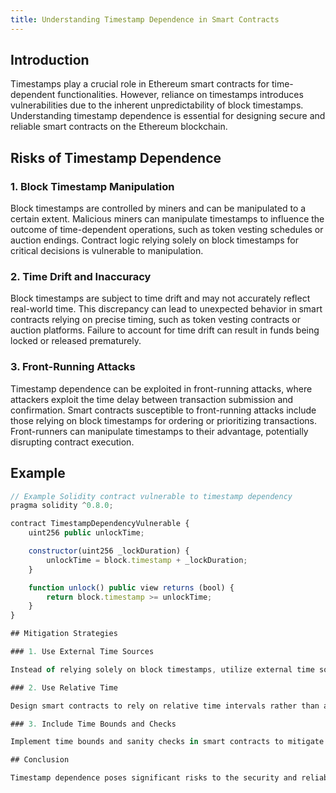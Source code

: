 ```yaml
---
title: Understanding Timestamp Dependence in Smart Contracts
---
```


## Introduction

Timestamps play a crucial role in Ethereum smart contracts for time-dependent functionalities. However, reliance on timestamps introduces vulnerabilities due to the inherent unpredictability of block timestamps. Understanding timestamp dependence is essential for designing secure and reliable smart contracts on the Ethereum blockchain.

## Risks of Timestamp Dependence

### 1. Block Timestamp Manipulation

Block timestamps are controlled by miners and can be manipulated to a certain extent. Malicious miners can manipulate timestamps to influence the outcome of time-dependent operations, such as token vesting schedules or auction endings. Contract logic relying solely on block timestamps for critical decisions is vulnerable to manipulation.

### 2. Time Drift and Inaccuracy

Block timestamps are subject to time drift and may not accurately reflect real-world time. This discrepancy can lead to unexpected behavior in smart contracts relying on precise timing, such as token vesting contracts or auction platforms. Failure to account for time drift can result in funds being locked or released prematurely.

### 3. Front-Running Attacks

Timestamp dependence can be exploited in front-running attacks, where attackers exploit the time delay between transaction submission and confirmation. Smart contracts susceptible to front-running attacks include those relying on block timestamps for ordering or prioritizing transactions. Front-runners can manipulate timestamps to their advantage, potentially disrupting contract execution.

## Example

```javascript
// Example Solidity contract vulnerable to timestamp dependency
pragma solidity ^0.8.0;

contract TimestampDependencyVulnerable {
    uint256 public unlockTime;

    constructor(uint256 _lockDuration) {
        unlockTime = block.timestamp + _lockDuration;
    }

    function unlock() public view returns (bool) {
        return block.timestamp >= unlockTime;
    }
}

## Mitigation Strategies

### 1. Use External Time Sources

Instead of relying solely on block timestamps, utilize external time sources such as trusted oracles or decentralized timestamping services. External time sources provide more reliable and tamper-resistant timestamps, reducing the risk of manipulation and inaccuracies.

### 2. Use Relative Time

Design smart contracts to rely on relative time intervals rather than absolute timestamps. Use block numbers or block intervals to measure time durations, making the contract less susceptible to manipulation or inaccuracies in block timestamps. Implementing relative time logic enhances contract robustness and security.

### 3. Include Time Bounds and Checks

Implement time bounds and sanity checks in smart contracts to mitigate the impact of timestamp manipulation and time drift. Enforce minimum and maximum time limits for time-dependent operations, and include sanity checks to validate the reasonableness of timestamps. These measures help prevent premature or delayed execution of critical contract functions.

## Conclusion

Timestamp dependence poses significant risks to the security and reliability of Ethereum smart contracts. By understanding the risks associated with timestamp reliance and implementing appropriate mitigation strategies, developers can enhance the resilience of their smart contracts. Continued research, testing, and adherence to best practices are essential for building robust and trustworthy smart contracts in the Ethereum ecosystem.

